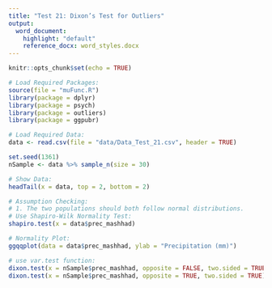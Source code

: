 ```yaml
---
title: "Test 21: Dixon’s Test for Outliers"
output:
  word_document:
    highlight: "default"
    reference_docx: word_styles.docx
---
```


```r
knitr::opts_chunk$set(echo = TRUE)
```

```r
# Load Required Packages:
source(file = "muFunc.R")
library(package = dplyr)
library(package = psych)
library(package = outliers)
library(package = ggpubr)

# Load Required Data:
data <- read.csv(file = "data/Data_Test_21.csv", header = TRUE)

set.seed(1361)
nSample <- data %>% sample_n(size = 30)

# Show Data:
headTail(x = data, top = 2, bottom = 2)
```

```r
# Assumption Checking:
# 1. The two populations should both follow normal distributions.
# Use Shapiro-Wilk Normality Test:
shapiro.test(x = data$prec_mashhad)

# Normality Plot:
ggqqplot(data = data$prec_mashhad, ylab = "Precipitation (mm)")
```

```r
# use var.test function:
dixon.test(x = nSample$prec_mashhad, opposite = FALSE, two.sided = TRUE)
dixon.test(x = nSample$prec_mashhad, opposite = TRUE, two.sided = TRUE)
```
